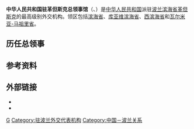 {{Infobox diplomatic mission
|name=中华人民共和国驻革但斯克总领事馆<br><small>{{lang|pl|Konsulat Generalny Chińskiej Republiki Ludowej w Gdańsku}}</small><br><small>{{lang|en|Consulate-General of the People's Republic of China in Gdańsk}}</small><br>[[File:National_Emblem_of_the_People's_Republic_of_China.svg|100px]]
|location={{flag|Poland}}[[滨海省_(波兰)|滨海省]][[革但斯克|革但斯克]]
|image= Gdańsk, Konsulat Generalny Chińskiej Republiki Ludowej - fotopolska.eu (310008).jpg
|address=Al. Grunwaldzka 1, 80-236<ref>[http://gdansk.china-consulate.org/chn/zlgxx/t1193923.htm 中国驻革但斯克总领事馆>总领馆联系方式]</ref>
|department={{flagicon|CHN}} [[中华人民共和国外交部|中华人民共和国外交部]]
|consul_general=[[樊晓东|樊晓东]]
|website=[http://gdansk.china-consulate.gov.cn/chn/ 官方网站]
}}
'''中华人民共和国驻革但斯克总领事馆'''（{{lang-pl|Konsulat Generalny Chińskiej Republiki Ludowej w Gdańsku}}、{{lang-en|Consulate-General of the People's Republic of China in Gdańsk}}）是[[中华人民共和国|中华人民共和国]]派驻[[波兰|波兰]][[滨海省_(波兰)|滨海省]][[革但斯克|革但斯克]]的最高级别外交机构。领区包括[[滨海省_(波兰)|滨海省]]、[[库亚维滨海省|库亚维滨海省]]、[[西滨海省|西滨海省]]和[[瓦尔米亚-马祖里省|瓦尔米亚-马祖里省]]。

==历任总领事==
{{main|中国驻革但斯克总领事列表}}

==参考资料==
{{reflist}}

==外部链接==
* {{Official Website|http://gdansk.china-consulate.gov.cn/chn/|中华人民共和国驻革但斯克总领事馆官方网站}}{{zh-hans icon}}{{pl icon}}
* {{Twitter|ChineseGdansk}}

{{中华人民共和国驻外机构}}

[[Category:中华人民共和国驻外机构|G]]
[[Category:驻波兰外交代表机构|Category:驻波兰外交代表机构]]
[[Category:中国－波兰关系|Category:中国－波兰关系]]